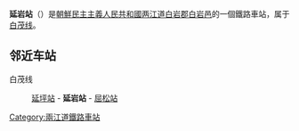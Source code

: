 {{unreferenced|time=2015-02-06T07:25:14+00:00}}
{{朝鮮半島車站資訊
|公司色 = blue
|文字色 = 
|站名 = 延岩站
|圖片 = 
|pxl = 
|圖片說明 =
|前一站 = [[延坪站|延坪]]
|前一站距離 = 8.8
|後一站距離 = 2.5
|後一站 = [[屈松站|屈松]]
|所屬路線 = [[白茂线|白茂线]]
|距離 = 55.9
|起點站 = [[白岩青年站|白岩青年]]
|諺文 = 연암역
|朝鮮漢字 = 延岩驛
|文觀部式 = 
|馬-賴式 = Yŏn'am-yŏk
|副站名 = 
|車站編號 = 
|停站路線數 = 
|所屬公司 = [[朝鮮民主主義人民共和國鐵道省|朝鮮民主主義人民共和國鐵道省]]
|所在地 =[[两江道|两江道]][[白岩郡|白岩郡]][[白岩邑|白岩邑]]
|車站構造 = 地面车站
|月台配置 = 
|啟用年月日 =
|廢站年月日 = 
|上下車人次 = 
|統計年度 = 
|轉車 = 
|備註 = 
|全寬備註 = 
}}

'''延岩站'''（{{lang-ko|연암역}}）是[[朝鮮民主主義人民共和國|朝鮮民主主義人民共和國]][[两江道|两江道]][[白岩郡|白岩郡]][[白岩邑|白岩邑]]的一個鐵路車站，属于[[白茂线|白茂线]]。

==邻近车站==
白茂线
:[[延坪站|延坪站]] - '''延岩站''' - [[屈松站|屈松站]]

{{朝鲜铁路小作品}}

{{白茂线}}

[[Category:兩江道鐵路車站|Category:兩江道鐵路車站]]